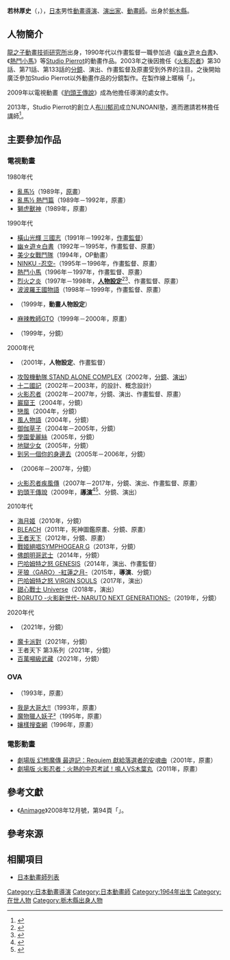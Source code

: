 {{multiple issues|
{{Notability Unreferenced|time=2016-08-24T16:59:53+00:00}}
{{Primarysources|time=2016-08-24T16:59:53+00:00}}
}}
{{noteTA|G1=Anime}}
{{japanese|japanese=若林 厚史|kana=わかばやし あつし|romaji=Wakabayashi Atsushi}}
'''若林厚史'''（{{lang-ja|若林 厚史}}，{{bd|1964年|12月10日||}}），[[日本|日本]]男性[[動畫|動畫]][[導演|導演]]、[[戲劇|演出家]]、[[動畫師|動畫師]]。出身於[[栃木縣|栃木縣]]。

== 人物簡介 ==
[[龍之子製作公司|龍之子動畫技術研究所]]出身，1990年代以作畫監督一職參加過《[[幽遊白書|幽☆遊☆白書]]》、《[[熱鬥小馬|熱鬥小馬]]》等[[Studio_Pierrot|Studio Pierrot]]的動畫作品。2003年之後因擔任《[[火影忍者|火影忍者]]》第30話、第71話、第133話的[[分鏡|分鏡]]、演出、作畫監督及原畫受到外界的注目。之後開始廣泛參加Studio Pierrot以外動畫作品的分鏡製作。在製作線上暱稱「{{lang|ja|カバさん}}」。

2009年以電視動畫《[[豹頭王傳說|豹頭王傳說]]》成為他擔任導演的處女作。

2013年，Studio Pierrot的創立人[[布川郁司|布川郁司]]成立NUNOANI塾，進而邀請若林擔任講師<ref>{{Cite web|date=2013-04-23|url=http://animeanime.jp/article/2014/04/12/18264.html|script-title=ja:アニメ演出の映像表現を学ぶ プロフェッショナルのための“NUNOANI塾”が二期生募集|publisher=Anime！Anime！|accessdate=2016-08-24|language=ja|archive-date=2020-11-29|archive-url=https://web.archive.org/web/20201129025136/https://animeanime.jp/article/2014/04/12/18264.html|dead-url=no}}</ref>。

== 主要參加作品 ==
=== 電視動畫 ===
; 1980年代
* [[亂馬½|亂馬½]]（1989年，[[原畫|原畫]]）
* [[亂馬½|亂馬½ 熱鬥篇]]（1989年－1992年，原畫）
* [[獅虎獸神|獅虎獸神]]（1989年，原畫）

; 1990年代
* [[三國志_(漫畫)|橫山光輝 三國志]]（1991年－1992年，[[作畫監督|作畫監督]]）
* [[幽遊白書|幽☆遊☆白書]]（1992年－1995年，作畫監督、原畫）
* [[美少女戰鬥隊|美少女戰鬥隊]]（1994年，OP動畫）
* [[忍空|NINKU -忍空-]]（1995年－1996年，作畫監督、原畫）
* [[熱鬥小馬|熱鬥小馬]]（1996年－1997年，作畫監督、原畫）
* [[烈火之炎|烈火之炎]]（1997年－1998年，'''[[人物設計|人物設定]]'''<ref>{{Cite web|url=http://pierrot.jp/archives/tv_list_1995/tv_036.html|title=烈火之炎|publisher=[[Studio_Pierrot|Studio Pierrot]]|accessdate=2018-02-08|language=ja|archive-url=https://web.archive.org/web/20180209063242/http://pierrot.jp/archives/tv_list_1995/tv_036.html|archive-date=2018-02-09|dead-url=yes}}</ref><ref>{{cite web|url=https://anime.eiga.com/program/104988/|title=烈火之炎：作品情報|publisher=Anime Hack|accessdate=2020-09-19|language=ja|archive-date=2020-10-28|archive-url=https://web.archive.org/web/20201028020225/https://anime.eiga.com/program/104988/|dead-url=no}}</ref>、作畫監督、原畫）
* [[火龍小武士|波波羅王國物語]]（1998年－1999年，作畫監督、原畫）
* {{link-ja|微星小超人|ミクロマン・マグネパワーズ#TVアニメ}}（1999年，'''動畫人物設定'''）
* [[麻辣教師GTO|麻辣教師GTO]]（1999年－2000年，原畫）
* {{link-ja|WILD ARMS ～Twilight Venom～|ワイルドアームズ トワイライトヴェノム}}（1999年，分鏡）

; 2000年代
* {{link-ja|沙漠的海賊！隊長庫珀|砂漠の海賊!キャプテンクッパ}}（2001年，'''人物設定'''、作畫監督）
* [[攻殻機動隊_STAND_ALONE_COMPLEX|攻殻機動隊 STAND ALONE COMPLEX]]（2002年，[[分鏡|分鏡]]、[[戲劇|演出]]）
* [[十二國記|十二國記]]（2002年－2003年，{{lang|ja|クリーチャー}}的設計、概念設計）
* [[火影忍者|火影忍者]]（2002年－2007年，分鏡、演出、作畫監督、原畫）
* [[巖窟王|巖窟王]]（2004年，分鏡）
* [[戀風|戀風]]（2004年，分鏡）
* [[風人物語|風人物語]]（2004年，分鏡）
* [[御伽草子_(動畫)|御伽草子]]（2004年－2005年，分鏡）
* [[學園愛麗絲|學園愛麗絲]]（2005年，分鏡）
* [[地獄少女|地獄少女]]（2005年，分鏡）
* [[到另一個你的身邊去|到另一個你的身邊去]]（2005年－2006年，分鏡）
* {{link-ja|東京暴族2|TOKYO TRIBE2}}（2006年－2007年，分鏡）
* [[火影忍者疾風傳|火影忍者疾風傳]]（2007年－2017年，分鏡、演出、作畫監督、原畫）
* [[豹頭王傳說|豹頭王傳說]]（2009年，'''[[導演|導演]]'''<ref>{{cite web|url=https://anime.eiga.com/program/100547/|title=豹頭王傳奇：作品情報|publisher=Anime Hack|accessdate=2020-09-15|language=ja|archive-date=2021-01-17|archive-url=https://web.archive.org/web/20210117101622/https://anime.eiga.com/program/100547/|dead-url=no}}</ref><ref>{{Cite web|url=http://www.guinsaga.net/staff/index.html|title=製作人員&配音員|publisher=電視動畫「豹頭王傳奇」公式官網|accessdate=2016-08-24|language=ja|archive-date=2019-12-07|archive-url=https://web.archive.org/web/20191207051347/https://www.guinsaga.net/staff/index.html|dead-url=no}}</ref>、分鏡、演出）

; 2010年代
* [[海月姬|海月姬]]（2010年，分鏡）
* [[BLEACH_(動畫)|BLEACH]]（2011年，死神圖鑑原畫、分鏡、原畫）
* [[王者天下|王者天下]]（2012年，分鏡、原畫）
* [[戰姬絕唱SYMPHOGEAR|戰姬絕唱SYMPHOGEAR G]]（2013年，分鏡）
* [[武士弗拉明戈|佛朗明哥武士]]（2014年，分鏡）
* [[巴哈姆特之怒#巴哈姆特之怒_GENESIS|巴哈姆特之怒 GENESIS]]（2014年，演出、作畫監督）
* [[牙狼〈GARO〉-紅蓮之月-|牙狼〈GARO〉-紅蓮之月-]]（2015年，'''導演'''、分鏡）
* [[巴哈姆特之怒#巴哈姆特之怒_VIRGIN_SOULS|巴哈姆特之怒 VIRGIN SOULS]]（2017年，演出）
* [[甜心戰士_Universe|甜心戰士 Universe]]（2018年，演出）
* [[博人傳-火影次世代-|BORUTO -火影新世代- NARUTO NEXT GENERATIONS-]]（2019年，分鏡）

; 2020年代
* {{link-ja|妖怪學園Y ～第N類接觸～|妖怪学園Y 〜Nとの遭遇〜}}（2021年，分鏡）
* [[魔卡派對|魔卡派對]]（2021年，分鏡）
* 王者天下 第3系列（2021年，分鏡）
* [[百萬噸級武藏|百萬噸級武藏]]（2021年，分鏡）

=== OVA ===
* {{link-ja|永遠的法蓮娜|永遠のフィレーナ}}（1993年，原畫）
* [[我是大哥大!!|我是大哥大!!]]（1993年，原畫）
* [[魔物獵人妖子|魔物獵人妖子²]]（1995年，原畫）
* [[孃樣搜查網|孃樣搜查網]]（1996年，原畫）

=== 電影動畫 ===
* [[最遊記#「劇場版_幻想魔傳_最遊記_Requiem_獻給落選者的安魂曲」|劇場版 幻想魔傳 最遊記：Requiem 獻給落選者的安魂曲]]（2001年，原畫）
* [[火影忍者劇場版_血獄#同時上映|劇場版 火影忍者：火熱的中忍考試！鳴人VS木葉丸]]（2011年，原畫）

== 參考文獻 ==
* 《[[Animage|Animage]]》2008年12月號，第94頁「{{lang|ja|この人に話を聞きたい}}」。

== 參考來源 ==
{{reflist}}

== 相關項目 ==
* [[日本動畫師列表|日本動畫師列表]]

{{DEFAULTSORT:Wakabayashi Atsushi}}
[[Category:日本動畫導演|Category:日本動畫導演]]
[[Category:日本動畫師|Category:日本動畫師]]
[[Category:1964年出生|Category:1964年出生]]
[[Category:在世人物|Category:在世人物]]
[[Category:栃木縣出身人物|Category:栃木縣出身人物]]